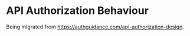 # API Authorization Behaviour

Being migrated from https://authguidance.com/api-authorization-design.